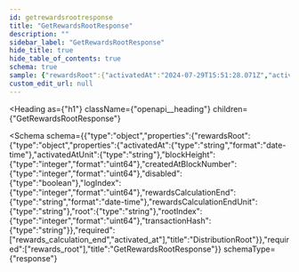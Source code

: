 ```yaml
---
id: getrewardsrootresponse
title: "GetRewardsRootResponse"
description: ""
sidebar_label: "GetRewardsRootResponse"
hide_title: true
hide_table_of_contents: true
schema: true
sample: {"rewardsRoot":{"activatedAt":"2024-07-29T15:51:28.071Z","activatedAtUnit":"string","blockHeight":0,"createdAtBlockNumber":0,"disabled":true,"logIndex":0,"rewardsCalculationEnd":"2024-07-29T15:51:28.071Z","rewardsCalculationEndUnit":"string","root":"string","rootIndex":0,"transactionHash":"string"}}
custom_edit_url: null
---
```



<Heading
  as={"h1"}
  className={"openapi__heading"}
  children={"GetRewardsRootResponse"}
>
</Heading>





<Schema
  schema={{"type":"object","properties":{"rewardsRoot":{"type":"object","properties":{"activatedAt":{"type":"string","format":"date-time"},"activatedAtUnit":{"type":"string"},"blockHeight":{"type":"integer","format":"uint64"},"createdAtBlockNumber":{"type":"integer","format":"uint64"},"disabled":{"type":"boolean"},"logIndex":{"type":"integer","format":"uint64"},"rewardsCalculationEnd":{"type":"string","format":"date-time"},"rewardsCalculationEndUnit":{"type":"string"},"root":{"type":"string"},"rootIndex":{"type":"integer","format":"uint64"},"transactionHash":{"type":"string"}},"required":["rewards_calculation_end","activated_at"],"title":"DistributionRoot"}},"required":["rewards_root"],"title":"GetRewardsRootResponse"}}
  schemaType={"response"}
>
  
</Schema>
            